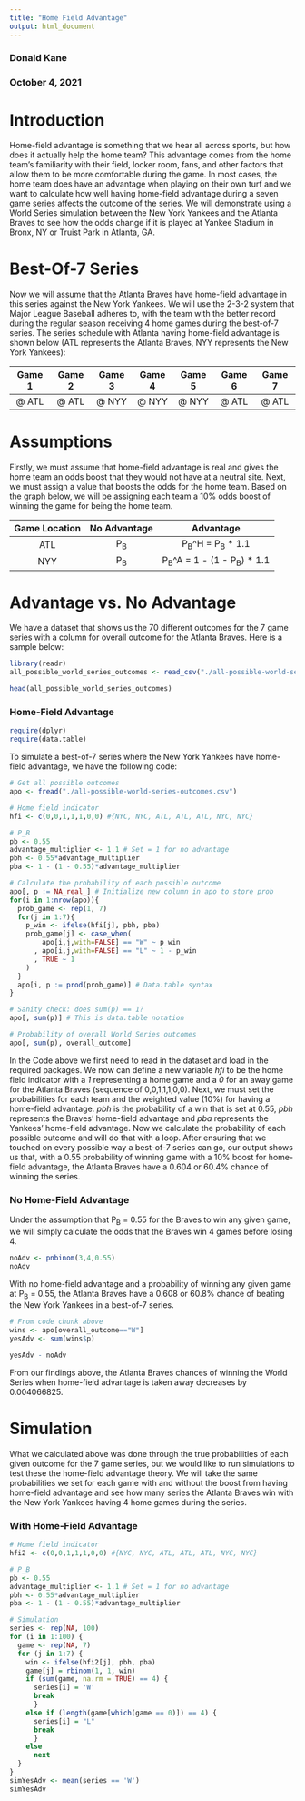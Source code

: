 ```yaml
---
title: "Home Field Advantage"
output: html_document
---
```


### Donald Kane
### October 4, 2021

# Introduction

Home-field advantage is something that we hear all across sports, but how does it actually help the home team? This advantage comes from the home team's familiarity with their field, locker room, fans, and other factors that allow them to be more comfortable during the game. In most cases, the home team does have an advantage when playing on their own turf and we want to calculate how well having home-field advantage during a seven game series affects the outcome of the series. We will demonstrate using a World Series simulation between the New York Yankees and the Atlanta Braves to see how the odds change if it is played at Yankee Stadium in Bronx, NY or Truist Park in Atlanta, GA.

# Best-Of-7 Series

Now we will assume that the Atlanta Braves have home-field advantage in this series against the New York Yankees. We will use the 2-3-2 system that Major League Baseball adheres to, with the team with the better record during the regular season receiving 4 home games during the best-of-7 series. The series schedule with Atlanta having home-field advantage is shown below (ATL represents the Atlanta Braves, NYY represents the New York Yankees):

Game 1 | Game 2 | Game 3 | Game 4 | Game 5 | Game 6 | Game 7
:---: | :---: | :---: | :---: | :---: | :---: | :---: 
@ ATL | @ ATL | @ NYY | @ NYY | @ NYY | @ ATL | @ ATL

# Assumptions

Firstly, we must assume that home-field advantage is real and gives the home team an odds boost that they would not have at a neutral site. Next, we must assign a value that boosts the odds for the home team. Based on the graph below, we will be assigning each team a 10% odds boost of winning the game for being the home team.

|Game Location | No Advantage | Advantage|
|:---:|:---:|:---:|
|ATL|P~B~|P~B~^H = P~B~ * 1.1|
|NYY|P~B~|P~B~^A = 1 - (1 - P~B~) * 1.1|

# Advantage vs. No Advantage

We have a dataset that shows us the 70 different outcomes for the 7 game series with a column for overall outcome for the Atlanta Braves. Here is a sample below:

```r
library(readr)
all_possible_world_series_outcomes <- read_csv("./all-possible-world-series-outcomes.csv")
```
```r
head(all_possible_world_series_outcomes)
```

### Home-Field Advantage

```r
require(dplyr)
require(data.table)
```

To simulate a best-of-7 series where the New York Yankees have home-field advantage, we have the following code: 

```r
# Get all possible outcomes
apo <- fread("./all-possible-world-series-outcomes.csv")

# Home field indicator
hfi <- c(0,0,1,1,1,0,0) #{NYC, NYC, ATL, ATL, ATL, NYC, NYC}

# P_B
pb <- 0.55
advantage_multiplier <- 1.1 # Set = 1 for no advantage
pbh <- 0.55*advantage_multiplier
pba <- 1 - (1 - 0.55)*advantage_multiplier

# Calculate the probability of each possible outcome
apo[, p := NA_real_] # Initialize new column in apo to store prob
for(i in 1:nrow(apo)){
  prob_game <- rep(1, 7)
  for(j in 1:7){
    p_win <- ifelse(hfi[j], pbh, pba)
    prob_game[j] <- case_when(
        apo[i,j,with=FALSE] == "W" ~ p_win
      , apo[i,j,with=FALSE] == "L" ~ 1 - p_win
      , TRUE ~ 1
    )
  }
  apo[i, p := prod(prob_game)] # Data.table syntax
}

# Sanity check: does sum(p) == 1?
apo[, sum(p)] # This is data.table notation

# Probability of overall World Series outcomes
apo[, sum(p), overall_outcome]
```

In the Code above we first need to read in the dataset and load in the required packages. We now can define a new variable *hfi* to be the home field indicator with a *1* representing a home game and a *0* for an away game for the Atlanta Braves (sequence of 0,0,1,1,1,0,0). Next, we must set the probabilities for each team and the weighted value (10%) for having a home-field advantage. *pbh* is the probability of a win that is set at 0.55, *pbh* represents the Braves' home-field advantage and *pba* represents the Yankees' home-field advantage. Now we calculate the probability of each possible outcome and will do that with a loop. After ensuring that we touched on every possible way a best-of-7 series can go, our output shows us that, with a 0.55 probability of winning game with a 10% boost for home-field advantage, the Atlanta Braves have a 0.604 or 60.4% chance of winning the series.

### No Home-Field Advantage

Under the assumption that P~B~ = 0.55 for the Braves to win any given game, we will simply calculate the odds that the Braves win 4 games before losing 4.

```r
noAdv <- pnbinom(3,4,0.55)
noAdv
```

With no home-field advantage and a probability of winning any given game at P~B~ = 0.55, the Atlanta Braves have a 0.608 or 60.8% chance of beating the New York Yankees in a best-of-7 series. 

```r
# From code chunk above
wins <- apo[overall_outcome=="W"]
yesAdv <- sum(wins$p)

yesAdv - noAdv
```

From our findings above, the Atlanta Braves chances of winning the World Series when home-field advantage is taken away decreases by 0.004066825.

# Simulation

What we calculated above was done through the true probabilities of each given outcome for the 7 game series, but we would like to run simulations to test these the home-field advantage theory. We will take the same probabilities we set for each game with and without the boost from having home-field advantage and see how many series the Atlanta Braves win with the New York Yankees having 4 home games during the series.

### With Home-Field Advantage

```r
# Home field indicator
hfi2 <- c(0,0,1,1,1,0,0) #{NYC, NYC, ATL, ATL, ATL, NYC, NYC}

# P_B
pb <- 0.55
advantage_multiplier <- 1.1 # Set = 1 for no advantage
pbh <- 0.55*advantage_multiplier
pba <- 1 - (1 - 0.55)*advantage_multiplier

# Simulation
series <- rep(NA, 100)
for (i in 1:100) {
  game <- rep(NA, 7)
  for (j in 1:7) {
    win <- ifelse(hfi2[j], pbh, pba)
    game[j] = rbinom(1, 1, win)
    if (sum(game, na.rm = TRUE) == 4) {
      series[i] = 'W'
      break
      }
    else if (length(game[which(game == 0)]) == 4) {
      series[i] = "L"
      break
      }
    else
      next
  }
}
simYesAdv <- mean(series == 'W')
simYesAdv
```









